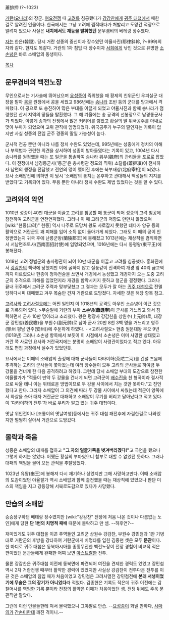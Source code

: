 蕭排押
(?~1023)

[[거란]]([[요나라]])의 장군. [[여요전쟁]] 때 [[고려]]를 침공했다가 [[강감찬]]에게 [[귀주 대첩]]에서 패한 걸로 알려진 인물이다. 한국에서는 그냥 고려에 찝적대다가 쳐발리고 도망간 적장으로 알려져 있으나 사실은 '''내치에서도 재능을 발휘했던''' 문무겸비의 베테랑 장수였다. 

[[자]]는 한은(韓隠). 당시 거란 성종의 중신이자 장수였던 야율사진(耶律斜軫, ?~999)의 자와 같다. 한자도 똑같다. 거란의 1차 침입 때 장수이자 [[서희]]에게 낚인 것으로 유명한 [[소손녕]]은 바로 소배압의 동생이다.  

[[목차]]

== 문무겸비의 백전노장 ==
무인으로서는 기사술에 뛰어났으며 [[요성종]]이 즉위했을 때 황제의 친위군인 우피실군 대장을 맡아 [[몽골]] 원정에서 공을 세웠고 986년에는 [[송나라]] 조빈 등의 군대를 망과에서 격파했다. 이 공으로 또 승진하여 많은 부대를 이끌게 되었고 야율사진과 함께 송나라가 점령했던 산서 지역의 땅들을 탈환했다. 그 해 겨울에는 송 공격의 선봉장으로 남경통군사가 되었다. 이렇게 송과의 전쟁에서 많은 커리어를 쌓았고 황실의 딸 위국공주를 아내로 맞아 부마가 되었으며 고위 관직에 임명되었다. 위국공주가 누구의 딸인지는 기록이 없지만 사실 성종의 전임 군주 경종의 딸일 가능성이 높다.

군사적 전공 뿐만 아니라 나름 정치 수완도 있었는데, 995년에는 성종에게 정치의 이해나 부역법과 관련한 의견을 상서하여 성종이 받아들였다는 기록이 있고, 1004년 다시 송나라를 원정했을 때는 또 일군을 통솔하여 송나라 위부(魏府)의 관리들을 포로로 잡았다. 이 전쟁에서 남경통군사('통군'은 총사령관 정도의 직위) 소달름(蕭撻凜)이 전사하자 남면의 행정을 전담했고 전연의 맹이 맺어진 후에는 북부재상(北府宰相)이 되었다. 요사 소배압전에 의하면 이 당시 '소배압의 통치는 온후하고 관대해서 백성들의 지지를 받았다'고 기록되어 있다. 무용 뿐만 아니라 정치 수완도 제법 있었다는 것을 알 수 있다.

== 고려와의 악연 ==
1010년 성종이 40만 대군을 이끌고 고려를 침공할 때 통군이 되어 성종의 고려 침공에 참전하여 고려군을 연전연파했다. 그러나 이 때 고려군의 저항도 만만치 않았으며 [wiki:"현종(고려)" 현종] 역시 나주로 도망쳐 왕도 사로잡지 못했던 데다가 양규 등의 활약으로 거란군도 꽤 피해를 입어 소득 없이 돌아가게 되었다. 그래도 이 때의 공이 인정받았는지 귀국 후에 난릉군왕(蘭陵郡王)에 봉해졌고 1013년에는 재상직을 겸직하면서 서남면초토사(西南面招討使)에 임명되었으며, 1016년에는 다시 동평왕(東平王)에 봉해졌다.

1018년 고려 정벌군의 총사령관이 되어 10만 대군을 이끌고 고려를 침공했다. 흥화진에서 [[강감찬]]의 책략에 당했지만 이에 굴하지 않고 질풍같이 진격하여 개경 앞 40리 금교역까지 이르렀으나 현종이 청야전술을 쓰면서 개경에서 농성했고 개경까지 오는 도중 고려군의 추격으로 피해를 입었던지라 개경을 함락시키지 못하고 철군을 결정했다. 그러나 끝내 귀주에서 고려군 주력과 맞부딫쳤고 그 결과는 모두가 잘 아는 [[귀주 대첩]]으로 전멸당하다시피 대패했고 겨우 목숨만 건져 거란으로 도망쳤다. 자세한 것은 해당 항목 참고.

[[고려사]]와 [[고려사절요]]에는 어쩐 일인지 이 1018년의 공격도 아우인 소손녕이 이끈 것으로 기록되어 있다. 
>무술일에 거란의 부마 '''소손녕(蕭遜寧)'''이 군사를 거느리고 와서 침략하면서 군사 10만 명이라고 소리쳤다. 왕은 평장사 강감찬을 상원수(上元帥)로, 대장군 강민첨(姜民瞻)을 부원수(副元帥)로 삼아 군사 20만 8천 3백 명을 거느리고 영주(寧州 평남 안주(安州))에 주둔하게 하였다. - <고려사절요> 현종 원문대왕 무오 9년(1018년) 
그러나 소손녕 항목에서 보듯이 이 시점에서 소손녕은 이미 사망한 상태였고 거란 쪽 사료인 요사와 거란국지에는 분명히 소배압이 사령관이었다고 적고 있다. 아무래도 편집 과정에서 실수가 있었던듯.

요사에서는 이때의 소배압의 출정에 대해 군사들이 다타이하(茶陀二河)를 건널 즈음에 추격하는 고려의 군사들이 쫓아왔는데 여러 장수들이 모두 고려의 군사들로 하여금 두 강물을 건너게 한 다음 공격하려고 하였다. 그런데 당시 소배압 부대의 도감으로 참전한 야율팔가가 "적들이 만약 두 강물을 건너게 되면 고려군이 [[배수진]]을 친 형국이라 결사적으로 싸울 테니 이는 위태로운 방법이므로 두 강물 사이에서 치는 것만 못하다."고 진언했다고 한다. 그러자 소배압이 그 의견에 따라 두 강물 사이에서 싸웠는데 적군이 양쪽에서 화살을 쏘아 대자 거란군은 대패하고 소배압이 무기를 버리고 달아났다고 적고 있다. 이 '다타이하의 전투'가 바로 우리가 알고 있는 귀주 대첩이다.

옛날 위인전이나 [초롱이의 옛날여행]등에서는 귀주 대첩 패전후에 자결한걸로 나와있지만 멀쩡히 살아서 거란으로 도망갔다.

== 몰락과 죽음 ==
성종은 소배압의 대패를 접하고 '''"그 자의 얼굴가죽을 벗겨버리겠다!"'''고 극언을 했으나 그렇게 하지는 않았다. 어쨌든 황실의 부마였으니 함부로 대할 수 없었던 듯하다. 그러나 대패의 책임을 물어 모든 관직을 추탈당했다. 

1023년 유왕(豳王)에 봉해져 다시 재기하나 싶었지만 그해 사망하고만다. 이때 소배압의 도감이었던 야율팔가 역시 소배압과 함께 출전했을 때는 재상직에 있었으나 판단 미스의 책임을 지고 강등당해 서북로도감으로 있다가 사망했다.

== 안습의 소배압 ==
승승장구하던 베테랑 장수였지만 [wiki:"강감찬" 전장에 처음 나온 것이나 다름없는 노인]에게 당한 '''단 1번의 치명적 패배''' 때문에 몰락하고 만 셈. --하후연?--

재미있게도 귀주 대첩을 이끈 주역들인 고려군 상원수 강감찬, 부원수 강민첨과 1만 기병대로 거란군의 후방을 강타하여 거란군에게 치명타를 입힌 김종현 셋은 모두 '''문관'''이다. 한 마디로 귀주 대첩은 동북아시아를 종횡무진한 백전노장이 전장 경험이 비교적 적은 편이었던 문관들에게 완패한 어찌 보면 [[아스트랄]]한 전투. 

물론 강감찬은 귀주대첩 이전에 동북면에 파견되어 여진을 견제한 경력도 있었고 강민첨 역시 2차 거란전쟁 때부터 활약한 경력이 있었지만 사실상 강감찬이 전투다운 전투를 이끈 것은 소배압의 침입 때가 처음이었고 강민첨은 고려사열전 강민첨전에 '''본래 서생이었기에 무술은 그의 장기가 아니었다'''라 적었다. 김종현은 기록도 적은데 귀주 이전에는 감찰어사를 역임한 기록 뿐이라 전장의 활약은 이때가 처음이었던 셈. 전쟁 뒤에도 주욱 문관직만 맡았다.

그런데 이런 인물들한테 져서 몰락했으니 그야말로 안습. --[[요성종]]이 화낼 만하다, [[사마의]]가 [[간손미]]한테 깨진 격이니.--
